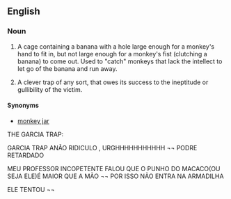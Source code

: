 ==English==

===Noun===
{{en-noun|sg=[[monkey]] [[trap]]}}

# {{literally|probably folk-lore}} A cage containing a banana with a hole large enough for a monkey's hand to fit in, but not large enough for a monkey's fist (clutching a banana) to come out.  Used to "catch" monkeys that lack the intellect to let go of the banana and run away.
# {{figurative}} A clever trap of any sort, that owes its success to the ineptitude or gullibility of the victim.

====Synonyms====
* [[monkey jar]]

THE GARCIA TRAP:

GARCIA TRAP ANÃO RIDICULO , URGHHHHHHHHHHH ¬¬ PODRE RETARDADO 

MEU PROFESSOR INCOPETENTE FALOU QUE O PUNHO DO MACACO(OU SEJA ELE)É MAIOR QUE A MÃO ¬¬
POR ISSO NÃO ENTRA NA ARMADILHA 

ELE TENTOU ¬¬